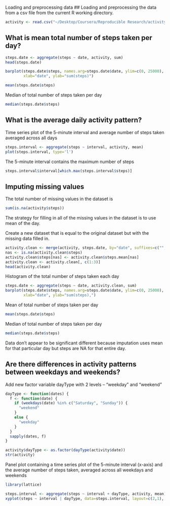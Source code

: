 
Loading and preprocessing data
## Loading and preprocessing the data from a csv file from the current R working directory.
```r
activity <- read.csv("~/Desktop/Coursera/Reproducible Research/activity.csv", colClass=c('integer', 'Date', 'integer'))
```
## What is mean total number of steps taken per day?
```r
steps.date <- aggregate(steps ~ date, activity, sum)
head(steps.date)
```

```r
barplot(steps.date$steps, names.arg=steps.date$date, ylim=c(0, 25000), 
        xlab="date", ylab="sum(steps)")
```

```r
mean(steps.date$steps)
```
Median of total number of steps taken per day
```r
median(steps.date$steps)
```
## What is the average daily activity pattern?

Time series plot of the 5-minute interval and average number of steps taken averaged across all days

```r
steps.interval <- aggregate(steps ~ interval, activity, mean)
plot(steps.interval, type='l')
```

The 5-minute interval contains the maximum number of steps

```r
steps.interval$interval[which.max(steps.interval$steps)]
```
## Imputing missing values

The total number of missing values in the dataset is

```r
sum(is.na(activity$steps))
```

The strategy for filling in all of the missing values in the dataset is to use mean of the day.

Create a new dataset that is equal to the original dataset but with the missing data filled in.

```r
activity.clean <- merge(activity, steps.date, by="date", suffixes=c("", ".mean"))
nas <- is.na(activity.clean$steps)
activity.clean$steps[nas] <- activity.clean$steps.mean[nas]
activity.clean <- activity.clean[, c(1:3)]
head(activity.clean)
```

Histogram of the total number of steps taken each day

```r
steps.date <- aggregate(steps ~ date, activity.clean, sum)
barplot(steps.date$steps, names.arg=steps.date$date, ylim=c(0, 25000), 
        xlab="date", ylab="sum(steps),")
```

Mean of total number of steps taken per day

```r
mean(steps.date$steps)
```

Median of total number of steps taken per day

```r
median(steps.date$steps)
```
Data don’t appear to be significant different because imputation uses mean for that particular day but steps are NA for that entire day.

## Are there differences in activity patterns between weekdays and weekends?

Add new factor variable dayType with 2 levels – “weekday” and “weekend”

```r
dayType <- function(dates) {
  f <- function(date) {
    if (weekdays(date) %in% c("Saturday", "Sunday")) {
      "weekend"
    }
    else {
      "weekday"
    }
  }
  sapply(dates, f)
}

activity$dayType <- as.factor(dayType(activity$date))
str(activity)
```

Panel plot containing a time series plot of the 5-minute interval (x-axis) and the average number of steps taken, averaged across all weekdays and weekends

```r
library(lattice)

steps.interval <- aggregate(steps ~ interval + dayType, activity, mean)
xyplot(steps ~ interval | dayType, data=steps.interval, layout=c(2,1), type='l')
```

